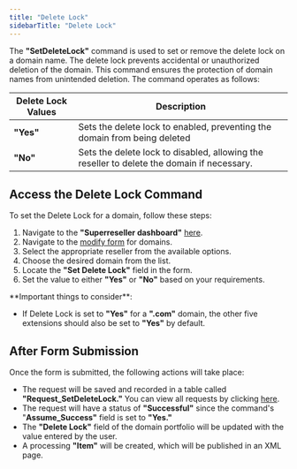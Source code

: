 ```yaml
---
title: "Delete Lock"
sidebarTitle: "Delete Lock"
---
```


The **"SetDeleteLock"** command is used to set or remove the delete lock on a domain name. The delete lock prevents accidental or unauthorized deletion of the domain. This command ensures the protection of domain names from unintended deletion.
The command operates as follows:

| Delete Lock Values | Description                                                                                              |
| -------------------- | -------------------------------------------------------------------------------------------------------- |
| **"Yes"**            | Sets the delete lock to enabled, preventing the domain from being deleted |
| **"No"**             | Sets the delete lock to disabled, allowing the reseller to delete the domain if necessary.   |

## Access the Delete Lock Command

To set the Delete Lock for a domain, follow these steps:

1. Navigate to the **"Superreseller dashboard"** [here](https://superreseller-qa.nominus.host/login/?next=/).
2. Navigate to the [modify form](https://superreseller-qa.nominus.host/forms/domains/modify) for domains.
3. Select the appropriate reseller from the available options.
4. Choose the desired domain from the list.
5. Locate the **"Set Delete Lock"** field in the form.
6. Set the value to either **"Yes"** or **"No"** based on your requirements.

<Warning>
**Important things to consider**:

- If Delete Lock is set to **"Yes"** for a **".com"** domain, the other five extensions should also be set to **"Yes"** by default.
</Warning>

## After Form Submission

Once the form is submitted, the following actions will take place:

- The request will be saved and recorded in a table called **"Request_SetDeleteLock."** You can view all requests by clicking [here](https://superreseller-qa.nominus.host/requests/domain).
- The request will have a status of **"Successful"** since the command's "**Assume_Success"** field is set to **"Yes."**
- The **"Delete Lock"** field of the domain portfolio will be updated with the value entered by the user.
- A processing **"Item"** will be created, which will be published in an XML page.